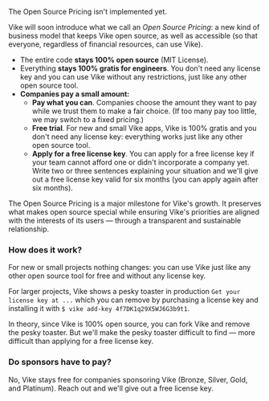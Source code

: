 
<Construction>The Open Source Pricing isn't implemented yet.</Construction>

<div style={{display: 'flex', justifyContent: 'center', marginTop: 37, marginBottom: 30}}>
<OpenSourceSVG />
</div>

Vike will soon introduce what we call an *Open Source Pricing*: a new kind of business model that keeps Vike open source, as well as accessible (so that everyone, regardless of financial resources, can use Vike).

- The entire code **stays 100% open source** (MIT License).
- Everything **stays 100% gratis for engineers**. You don't need any license key and you can use Vike without any restrictions, just like any other open source tool.
- **Companies pay a small amount:**
  - **Pay what you can**. Companies choose the amount they want to pay while we trust them to make a fair choice. (If too many pay too little, we may switch to a fixed pricing.)
  - **Free trial**. For new and small Vike apps, Vike is 100% gratis and you don't need any license key: everything works just like any other open source tool.
  - **Apply for a free license key**.  You can apply for a free license key if your team cannot afford one or didn't incorporate a company yet. Write two or three sentences explaining your situation and we'll give out a free license key valid for six months (you can apply again after six months).

The Open Source Pricing is a major milestone for Vike's growth. It preserves what makes open source special while ensuring Vike's priorities are aligned with the interests of its users &mdash; through a transparent and sustainable relationship.


### How does it work?

For new or small projects nothing changes: you can use Vike just like any other open source tool for free and without any license key.

For larger projects, Vike shows a pesky toaster in production `Get your license key at ...` which you can remove by purchasing a license key and installing it with `$ vike add-key 4f7DK1q29X5WJ6G3b9t1`.

In theory, since Vike is 100% open source, you can fork Vike and remove the pesky toaster. But we'll make the pesky toaster difficult to find &mdash; more difficult than applying for a free license key.


### Do sponsors have to pay?

No, Vike stays free for companies sponsoring Vike (Bronze, Silver, Gold, and Platinum). Reach out and we'll give out a free license key.
